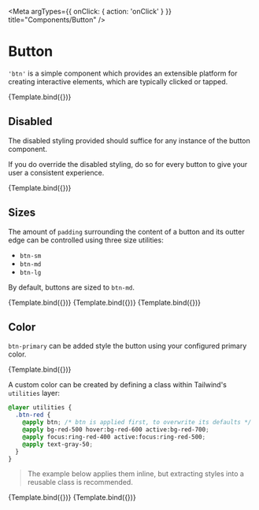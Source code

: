 

<Meta argTypes={{ onClick: { action: 'onClick' } }} title="Components/Button" />

# Button

`'btn'` is a simple component which provides an extensible platform for creating interactive elements, which are typically clicked or tapped.

<Canvas>
  <Story
    args={{ children: 'Clickable', className: 'btn' }}
    name="Default"
  >
    {Template.bind({})}
  </Story>
</Canvas>

## Disabled

The disabled styling provided should suffice for any instance of the button component.

If you do override the disabled styling, do so for every button to give your user a consistent experience.

<Canvas>
  <Story
    args={{ children: 'Disabled', className: 'btn', disabled: true }}
    name="Disabled"
  >
    {Template.bind({})}
  </Story>
</Canvas>

## Sizes

The amount of `padding` surrounding the content of a button and its outter edge can be controlled using three size utilities:

* `btn-sm`
* `btn-md`
* `btn-lg`

By default, buttons are sized to `btn-md`.

<Canvas>
  <Story
    args={{ children: 'Clickable', className: 'btn btn-sm' }}
    name="Small"
  >
    {Template.bind({})}
  </Story>
  <Story
    args={{ children: 'Clickable', className: 'btn btn-md' }}
    name="Medium"
  >
    {Template.bind({})}
  </Story>
  <Story
    args={{ children: 'Clickable', className: 'btn btn-lg' }}
    name="Large"
  >
    {Template.bind({})}
  </Story>
</Canvas>

## Color

`btn-primary` can be added style the button using your configured primary color.

<Canvas>
  <Story
    args={{ children: 'Primary', className: 'btn btn-primary' }}
    name="Primary"
  >
    {Template.bind({})}
  </Story>
</Canvas>

A custom color can be created by defining a class within Tailwind's `utilities` layer:

```css
@layer utilities {
  .btn-red {
    @apply btn; /* btn is applied first, to overwrite its defaults */
    @apply bg-red-500 hover:bg-red-600 active:bg-red-700;
    @apply focus:ring-red-400 active:focus:ring-red-500;
    @apply text-gray-50;
  }
}
```

> The example below applies them inline, but extracting styles into a reusable class is recommended.

<Canvas>
  <Story
    args={{
      children: 'Danger',
      className: 'btn bg-red-500 hover:bg-red-600 active:bg-red-700 focus:ring-red-400 active:focus:ring-red-500 text-gray-50'
    }}
    name="Custom Color"
  >
    {Template.bind({})}
  </Story>
  <Story
    args={{
      children: 'Danger',
      className: 'btn bg-red-500 hover:bg-red-600 active:bg-red-700 focus:ring-red-400 active:focus:ring-red-500 text-gray-50',
      disabled: true
    }}
    name="Disabled Custom Color"
  >
    {Template.bind({})}
  </Story>
</Canvas>


